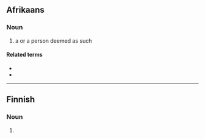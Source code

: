 ==Afrikaans==

===Noun===
{{af-noun|patete}}

# a {{l|en|pathetic}} {{l|en|person}} or a person deemed as such
#: {{usex|lang=af|Jou '''pateet''', hoe het jy hom dit toegelaat?|t=You '''pathetic person''', how did you allow him that?}}

====Related terms====
* {{l|af|patetiek}}
* {{l|af|pateties}}

----

==Finnish==

===Noun===
{{head|fi|plural}}

# {{plural of|patee|lang=fi|nocat=1}}